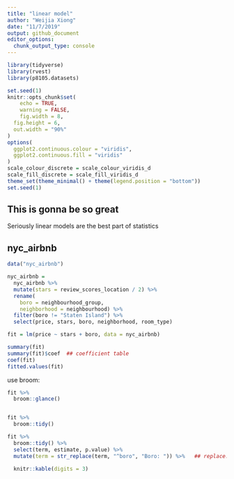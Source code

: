 ```yaml
---
title: "linear model"
author: "Weijia Xiong"
date: "11/7/2019"
output: github_document
editor_options: 
  chunk_output_type: console
---
```


```r
library(tidyverse)
library(rvest)
library(p8105.datasets)

set.seed(1)
knitr::opts_chunk$set(
	echo = TRUE,
	warning = FALSE,
	fig.width = 8, 
  fig.height = 6,
  out.width = "90%"
)
options(
  ggplot2.continuous.colour = "viridis",
  ggplot2.continuous.fill = "viridis"
)
scale_colour_discrete = scale_colour_viridis_d
scale_fill_discrete = scale_fill_viridis_d
theme_set(theme_minimal() + theme(legend.position = "bottom"))
set.seed(1)
```


## This is gonna be so great

Seriously linear models are the best part of statistics


## nyc_airbnb
```r
data("nyc_airbnb")

nyc_airbnb = 
  nyc_airbnb %>% 
  mutate(stars = review_scores_location / 2) %>% 
  rename(
    boro = neighbourhood_group,
    neighborhood = neighbourhood) %>% 
  filter(boro != "Staten Island") %>% 
  select(price, stars, boro, neighborhood, room_type)
```


```r
fit = lm(price ~ stars + boro, data = nyc_airbnb) 
```


```r
summary(fit)
summary(fit)$coef  ## coefficient table
coef(fit)
fitted.values(fit)
```



use broom:
```r
fit %>% 
  broom::glance()


fit %>% 
  broom::tidy()
```


```r
fit %>% 
  broom::tidy() %>% 
  select(term, estimate, p.value) %>% 
  mutate(term = str_replace(term, "^boro", "Boro: ")) %>%   ## replace.

  knitr::kable(digits = 3)
```

